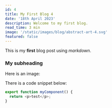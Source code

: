 ```yaml
---
id: 4
title: My First Blog 4
date: '18th April 2023'
description: Welcome to my first blog.
read_time: 3 min
image: '/static/images/blog/abstract-art-4.svg'
featured: false
---
```


This is my **first** blog post using _markdown_.

### My subheading

Here is an image:

There is a code snippet below:

```pages/app.js
export function myComponent() {
  return <p>test</p>;
}
```
